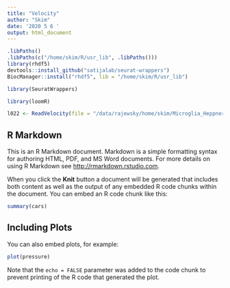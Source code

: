 ```yaml
---
title: "Velocity"
author: "Skim"
date: '2020 5 6 '
output: html_document
---
```


```r

.libPaths()
.libPaths(c("/home/skim/R/usr_lib", .libPaths()))
library(rhdf5)
devtools::install_github("satijalab/seurat-wrappers")
BiocManager::install("rhdf5", lib = "/home/skim/R/usr_lib")

library(SeuratWrappers)

library(loomR)

l022 <- ReadVelocity(file = "/data/rajewsky/home/skim/Microglia_Heppner/201912_10X_9sets/SP064_022_exon_multilanes/outs/velocyto/possorted_genome_bam_T851Q.loom")
```

## R Markdown

This is an R Markdown document. Markdown is a simple formatting syntax for authoring HTML, PDF, and MS Word documents. For more details on using R Markdown see <http://rmarkdown.rstudio.com>.

When you click the **Knit** button a document will be generated that includes both content as well as the output of any embedded R code chunks within the document. You can embed an R code chunk like this:

```r
summary(cars)
```

## Including Plots

You can also embed plots, for example:

```r
plot(pressure)
```

Note that the `echo = FALSE` parameter was added to the code chunk to prevent printing of the R code that generated the plot.
